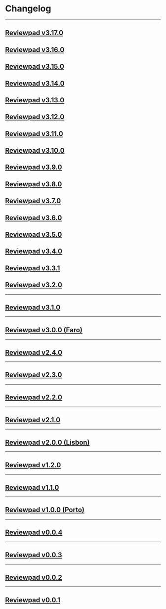 
# Changelog

---

## [Reviewpad v3.17.0](/changelog/reviewpad-v3170)

<Reviewpadv3170 />

## [Reviewpad v3.16.0](/changelog/reviewpad-v3160)

<Reviewpadv3160 />

## [Reviewpad v3.15.0](/changelog/reviewpad-v3150)

<Reviewpadv3150 />

## [Reviewpad v3.14.0](/changelog/reviewpad-v3140)

<Reviewpadv3140 />

## [Reviewpad v3.13.0](/changelog/reviewpad-v3130)

<Reviewpadv3130 />

## [Reviewpad v3.12.0](/changelog/reviewpad-v3120)

<Reviewpadv3120 />

## [Reviewpad v3.11.0](/changelog/reviewpad-v3110)

<Reviewpadv3110 />

## [Reviewpad v3.10.0](/changelog/reviewpad-v3100)

<Reviewpadv3100 />

## [Reviewpad v3.9.0](/changelog/reviewpad-v390)

<Reviewpadv390 />

## [Reviewpad v3.8.0](/changelog/reviewpad-v380)

<Reviewpadv380 />

## [Reviewpad v3.7.0](/changelog/reviewpad-v370)

<Reviewpadv370 />

## [Reviewpad v3.6.0](/changelog/reviewpad-v360)

<Reviewpadv360 />

## [Reviewpad v3.5.0](/changelog/reviewpad-v350)

<Reviewpadv350 />

## [Reviewpad v3.4.0](/changelog/reviewpad-v340)

<Reviewpadv340 />

## [Reviewpad v3.3.1](/changelog/reviewpad-v331)

<Reviewpadv331 />

## [Reviewpad v3.2.0](/changelog/reviewpad-v320)

<Reviewpadv320 />

---

## [Reviewpad v3.1.0](/changelog/reviewpad-v310)

<Reviewpadv310 />

---

## [Reviewpad v3.0.0 (Faro)](/changelog/reviewpad-v300)

<Reviewpadv300 />

---

## [Reviewpad v2.4.0](/changelog/reviewpad-v240)

<Reviewpadv240 />

---

## [Reviewpad v2.3.0](/changelog/reviewpad-v230)

<Reviewpadv230 />

---

## [Reviewpad v2.2.0](/changelog/reviewpad-v220)

<Reviewpadv220 />

---

## [Reviewpad v2.1.0](/changelog/reviewpad-v210)

<Reviewpadv210 />

---

## [Reviewpad v2.0.0 (Lisbon)](/changelog/reviewpad-v200)

<Reviewpadv200 />

---

## [Reviewpad v1.2.0](/changelog/reviewpad-v120)

<Reviewpadv120 />

---

## [Reviewpad v1.1.0](/changelog/reviewpad-v110)

<Reviewpadv110 />

---

## [Reviewpad v1.0.0 (Porto)](/changelog/reviewpad-v100)

<Reviewpadv100 />

---

## [Reviewpad v0.0.4](/changelog/reviewpad-v004)

<Reviewpadv004 />

---

## [Reviewpad v0.0.3](/changelog/reviewpad-v003)

<Reviewpadv003 />

---

## [Reviewpad v0.0.2](/changelog/reviewpad-v002)

<Reviewpadv002 />

---

## [Reviewpad v0.0.1](/changelog/reviewpad-v001)

<Reviewpadv001 />
